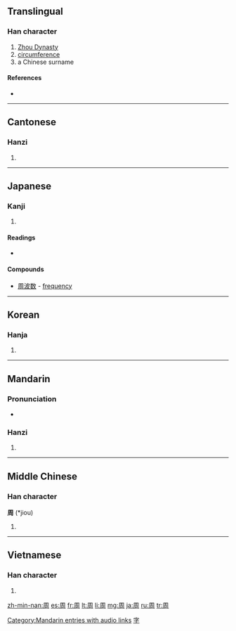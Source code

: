 {{also|週}}
==Translingual==
{{stroke order|strokes=8}}

===Han character===
{{Han char|rn=30|rad=口|as=05|sn=8|four=7722<sub>0</sub>|canj=月土口 (BGR)|ids=⿵⺆⿱土口}}

# [[w:Zhou Dynasty|Zhou Dynasty]]
# [[circumference]]
# a Chinese surname

====References====
* {{Han ref|kx=0181.360|dkj=03441|dj=0400.050|hdz=10606.030|uh=5468|ud=21608|bh=A950|bd=43344}}

----

==Cantonese==

===Hanzi===
{{yue-hanzi|jyut=|y=jau1}}

# {{defn|Cantonese|sort=口05}}

----

==Japanese==

===Kanji===
{{ja-kanji|grade=4|rs=口05}}

# {{defn|Japanese}}

====Readings====
* {{ja-readings|kanon=[[しゅう]] (shū)|kun=[[まわり]] (mawari), [[あまねし]] (amaneshi), [[めぐる]] (meguru)}}

====Compounds====

* [[周波数]]<!-- (shūnami?)--> - [[frequency]]

----

==Korean==

===Hanja===
{{ko-hanja|hangeul=[[주]]|rv=ju|mr=chu}}

# {{defn|Korean|sort=口05}}

----

==Mandarin==

===Pronunciation===
* {{audio|zh-zhōu.ogg|audio}}

===Hanzi===
{{cmn-hanzi|pin=[[zhōu]] ([[zhou1]])|wg=chou<sup>1</sup>}}

# {{defn|Mandarin|sort=口05}}

[[Category:Mandarin entries with audio links]]

----

==Middle Chinese==

===Han character===
'''周''' (*jiou)<!--note: asterisk indicates that this character appears more than four times in the Tang Dynasty corpus of literature-->

# {{defn|Middle Chinese}}

----

==Vietnamese==

===Han character===
{{vi-hantu|[[chu]], [[châu]]|rs=口05}}

# {{defn|Vietnamese|sort=口05}}

[[Category:Chinese surnames|字]]

[[zh-min-nan:周]]
[[es:周]]
[[fr:周]]
[[lt:周]]
[[li:周]]
[[mg:周]]
[[ja:周]]
[[ru:周]]
[[tr:周]]